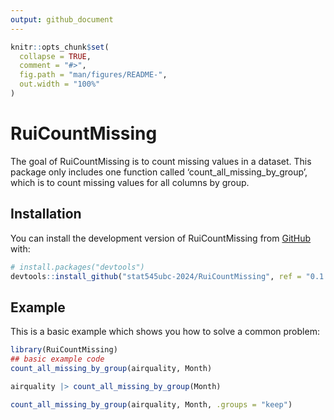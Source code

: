 ```yaml
---
output: github_document
---
```


<!-- README.md is generated from README.Rmd. Please edit that file -->

```r
knitr::opts_chunk$set(
  collapse = TRUE,
  comment = "#>",
  fig.path = "man/figures/README-",
  out.width = "100%"
)
```

# RuiCountMissing

<!-- badges: start -->

<!-- badges: end -->

The goal of RuiCountMissing is to count missing values in a dataset. This package only includes one function called 'count_all_missing_by_group', which is to count missing values for all columns by group.

## Installation

You can install the development version of RuiCountMissing from [GitHub](https://github.com/) with:

``` r
# install.packages("devtools")
devtools::install_github("stat545ubc-2024/RuiCountMissing", ref = "0.1.0")
```

## Example

This is a basic example which shows you how to solve a common problem:

```r
library(RuiCountMissing)
## basic example code
count_all_missing_by_group(airquality, Month)
```

```r
airquality |> count_all_missing_by_group(Month) 
```

```r
count_all_missing_by_group(airquality, Month, .groups = "keep")
```
